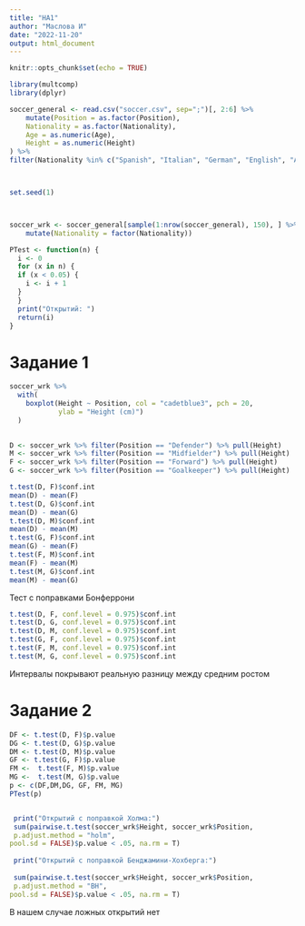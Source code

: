 ```yaml
---
title: "HA1"
author: "Маслова И"
date: "2022-11-20"
output: html_document
---
```


```r
knitr::opts_chunk$set(echo = TRUE)

library(multcomp)
library(dplyr)
```

```r
soccer_general <- read.csv("soccer.csv", sep=";")[, 2:6] %>% 
    mutate(Position = as.factor(Position), 
    Nationality = as.factor(Nationality), 
    Age = as.numeric(Age), 
    Height = as.numeric(Height)
) %>% 
filter(Nationality %in% c("Spanish", "Italian", "German", "English", "Argentinian")) 



set.seed(1) 



soccer_wrk <- soccer_general[sample(1:nrow(soccer_general), 150), ] %>% 
    mutate(Nationality = factor(Nationality))
```



```r

PTest <- function(n) {
  i <- 0
  for (x in n) {
  if (x < 0.05) {
    i <- i + 1
  } 
  }
  print("Открытий: ")
  return(i)
}

```



# Задание 1

```r
soccer_wrk %>%
  with(
    boxplot(Height ~ Position, col = "cadetblue3", pch = 20,
            ylab = "Height (cm)")
  )

  
D <- soccer_wrk %>% filter(Position == "Defender") %>% pull(Height)
M <- soccer_wrk %>% filter(Position == "Midfielder") %>% pull(Height)
F <- soccer_wrk %>% filter(Position == "Forward") %>% pull(Height)
G <- soccer_wrk %>% filter(Position == "Goalkeeper") %>% pull(Height)

t.test(D, F)$conf.int
mean(D) - mean(F)
t.test(D, G)$conf.int
mean(D) - mean(G)
t.test(D, M)$conf.int
mean(D) - mean(M)
t.test(G, F)$conf.int
mean(G) - mean(F)
t.test(F, M)$conf.int
mean(F) - mean(M)
t.test(M, G)$conf.int
mean(M) - mean(G)

```


Тест с поправками Бонферрони


```r
t.test(D, F, conf.level = 0.975)$conf.int
t.test(D, G, conf.level = 0.975)$conf.int
t.test(D, M, conf.level = 0.975)$conf.int
t.test(G, F, conf.level = 0.975)$conf.int
t.test(F, M, conf.level = 0.975)$conf.int
t.test(M, G, conf.level = 0.975)$conf.int
```
Интервалы покрывают реальную разницу между средним ростом


# Задание 2


```r

DF <- t.test(D, F)$p.value
DG <- t.test(D, G)$p.value
DM <- t.test(D, M)$p.value
GF <- t.test(G, F)$p.value
FM <-  t.test(F, M)$p.value
MG <-  t.test(M, G)$p.value
p <- c(DF,DM,DG, GF, FM, MG)
PTest(p)


 print("Открытий с поправкой Холма:")
 sum(pairwise.t.test(soccer_wrk$Height, soccer_wrk$Position,
 p.adjust.method = "holm",
pool.sd = FALSE)$p.value < .05, na.rm = T) 
 
 print("Открытий с поправкой Бенджамини-Хохберга:")
 
 sum(pairwise.t.test(soccer_wrk$Height, soccer_wrk$Position,
 p.adjust.method = "BH",
pool.sd = FALSE)$p.value < .05, na.rm = T) 

```
В нашем случае ложных открытий нет
